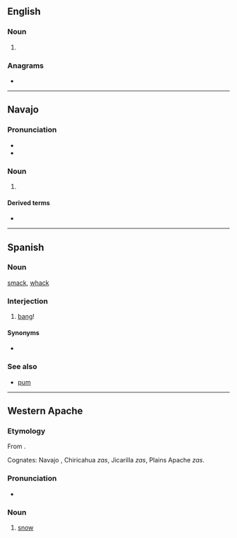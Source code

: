 {{also|zás|zaś}}
==English==

===Noun===
{{head|en|noun plural form}}

# {{plural of|za|lang=en}}

===Anagrams===
* {{anagrams|en|a=asz|saz}}

----

==Navajo==
{{wikipedia|lang=nv}}

===Pronunciation===
* {{IPA|/zɑ̀s/|lang=nv}}
* {{audio|Nv-zas.ogg|Audio (NV)|lang=nv}}

===Noun===
{{head|nv|noun|cat2=basic nouns}}

# {{alt form|from=Eastern Navajo|lang=nv|yas|t=snow}}

====Derived terms====
* {{l|nv|Zas Niłtʼees}}

----

==Spanish==

===Noun===
{{es-noun|m}}

[[smack]], [[whack]]

===Interjection===
{{head|es|interjections}}

# [[bang]]!

====Synonyms====
*{{l|es|zasca}}

===See also===
* [[pum]]

----

==Western Apache==

===Etymology===
From {{etyl|ath-pro|apw}} {{m|ath-pro|*yəx̣s}}.

Cognates: Navajo ''{{l|nv|yas}}'', Chiricahua ''zas'', Jicarilla ''zas'', Plains Apache ''zas''.

===Pronunciation===
* {{IPA|[zàs]|lang=apw}}

===Noun===
{{head|apw|nouns}}

# [[snow]]